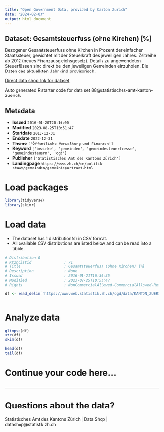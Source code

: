 ```yaml
---
title: "Open Government Data, provided by Canton Zurich"
date: "2024-02-03"
output: html_document
---
```


## Dataset: Gesamtsteuerfuss (ohne Kirchen) [%]

Bezogener Gesamtsteuerfuss ohne Kirchen in Prozent der einfachen Staatssteuer, gewichtet mit der Steuerkraft des jeweiligen Jahres. Zeitreihe ab 2012 (neues Finanzausgleichsgesetz). Details zu angewendeten Steuerfüssen sind direkt bei den jeweiligen Gemeinden einzuholen. Die Daten des aktuellsten Jahr sind provisorisch.

[Direct data shop link for dataset](https://www.zh.ch/de/politik-staat/statistik-daten/datenkatalog.html#/datasets/88@statistisches-amt-kanton-zuerich)

Auto generated R starter code for data set 88@statistisches-amt-kanton-zuerich.

## Metadata

- **Issued** `2016-01-20T20:16:00`
- **Modified** `2023-08-25T10:51:47`
- **Startdate** `2012-12-31`
- **Enddate** `2022-12-31`
- **Theme** `['Öffentliche Verwaltung und Finanzen']`
- **Keyword** `['bezirke', 'gemeinden', 'gemeindesteuerfuesse', 'gemeindesteuern', 'ogd']`
- **Publisher** `['Statistisches Amt des Kantons Zürich']`
- **Landingpage** `https://www.zh.ch/de/politik-staat/gemeinden/gemeindeportraet.html`


# Load packages

```r

library(tidyverse)
library(skimr)

```

# Load data

-   The dataset has 1 distribution(s) in CSV format.
-   All available CSV distributions are listed below and can be read into a tibble.

```r

# Distribution 0
# Ktzhdistid               : 71
# Title                    : Gesamtsteuerfuss (ohne Kirchen) [%]
# Description              : None
# Issued                   : 2016-01-21T16:30:35
# Modified                 : 2023-08-25T10:51:47
# Rights                   : NonCommercialAllowed-CommercialAllowed-ReferenceRequired

df <- read_delim('https://www.web.statistik.zh.ch/ogd/data/KANTON_ZUERICH_65.csv')



```

# Analyze data

```r

glimpse(df)
str(df)
skim(df)

head(df)
tail(df)

```

# Continue your code here...

```r

```

------------------------------------------------------------------------

# Questions about the data?

Statistisches Amt des Kantons Zürich | Data Shop | datashop@statistik.zh.ch
